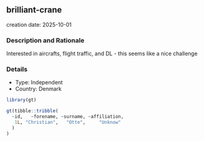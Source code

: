 
## brilliant-crane
creation date: 2025-10-01


### Description and Rationale

Interested in aircrafts, flight traffic, and DL - this seems like a nice challenge

### Details

* Type: Independent
* Country: Denmark

```r
library(gt)

gt(tibble::tribble(
  ~id,   ~forename, ~surname, ~affiliation,
   1L, "Christian",   "Otte",     "Unknow"
  )
)
```
